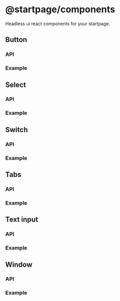 
# @startpage/components

Headless ui react components for your startpage.

## Button

<ButtonDemo />

### API

### Example

## Select

<SelectDemo />

### API

### Example

## Switch

<SwitchDemo />

### API

### Example

## Tabs

### API

### Example

## Text input

### API

### Example

## Window

### API

### Example
